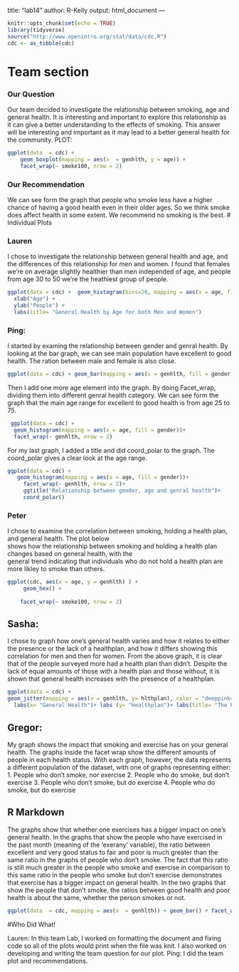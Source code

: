 title: "lab14"
author: R-Kelly
output: html_document
---

```r
knitr::opts_chunk$set(echo = TRUE)
library(tidyverse)
source("http://www.openintro.org/stat/data/cdc.R")
cdc <- as_tibble(cdc)
```
# Team section
### Our Question
Our team decided to investigate the relationship between smoking, age and general health.  It is interesting and important to explore this relationship as it can give a better understanding to the effects of smoking. This answer will be interesting and important as it may lead to a better general health for the community. 
PLOT:
```r
ggplot(data  = cdc) + 
    geom_boxplot(mapping = aes(x  = genhlth, y = age)) +
    facet_wrap(~ smoke100, nrow = 2)
```
### Our Recommendation
We can see form the graph that people who smoke less have a higher chance of having a good health even in their older ages. So we think smoke does affect health in some extent. We recommend no smoking is the best.
# Individual Plots

### Lauren
I chose to investigate the relationship between general health and age, and the differences of this relationship for men and women. I found that females we're on average slightly healthier than men independed of age, and people from age 30 to 50 we're the heathiest group of people. 

```r
ggplot(data = cdc) +  geom_histogram(bins=20, mapping = aes(x = age, fill = genhlth)) +facet_wrap(~gender) +
  xlab("Age") +
  ylab("People") +
  labs(title= "General Health by Age for both Men and Women")


```

### Ping:
I started by examing the relationship between gender and genral health. By looking at the bar graph, we can see main population have excellent to good health. The ration between male and female is also close. 
```r
ggplot(data = cdc) + geom_bar(mapping = aes(x = genhlth, fill = gender))
```

Then I add one more age element into the graph. By doing Facet_wrap, dividing them into different genral health category. We can see form the graph that the main age range for excellent to good health is from age 25 to 75.

```r
 ggplot(data = cdc) +
  geom_histogram(mapping = aes(x = age, fill = gender))+
  facet_wrap(~ genhlth, nrow = 2)
```
For my last graph, I added a title and did coord_polar to the graph. The coord_polar gives a clear look at the age range.
```r
ggplot(data = cdc) +
   geom_histogram(mapping = aes(x = age, fill = gender))+
     facet_wrap(~ genhlth, nrow = 2)+
     ggtitle("Relationship between gender, age and genral health")+
     coord_polar()
```


### Peter
I chose to examine the correlation between smoking, holding a health plan, and general health. The plot below  
shows how the relationship between smoking and holding a health plan changes based on general health, with the  
general trend indicating that individuals who do not hold a health plan are more likley to smoke than others. 
```r
ggplot(cdc, aes(x = age, y = genhlth) ) +
     geom_hex() +
    
    facet_wrap(~ smoke100, nrow = 2)
```






## Sasha:

I chose to graph how one's general health varies and how it relates to either the presence or the lack of a healthplan,
 and how it differs showing this correlation for men and then for women. From the above graph, it is clear that of the 
 people surveyed more had a health plan than didn't. Despite the lack of equal amounts of those with a health plan and 
 those without, it is shown that general health increases with the presence of a healthplan. 



```r
ggplot(data = cdc) +
geom_jitter(mapping = aes(x = genhlth, y= hlthplan), color = "deeppink4")+ facet_wrap("gender")+
  labs(x= "General Health")+ labs (y= "Healthplan")+ labs(title= "The Relationship between General Health and Having a Healthplan for Men and Women")
```

## Gregor:

My graph shows the impact that smoking and exercise has on your general health. The graphs inside the facet wrap show the different amounts of people 
in each health status. With each graph, however, the data represents a different population of the dataset, with one of graphs representing either:
1. People who don't smoke, nor exercise
2. People who do smoke, but don't exercise
3. People who don't smoke, but do exercise
4. People who do smoke, but do exercise









## R Markdown


The graphs show that whether one exercises has a bigger impact on one's general health. In the graphs that show the people who have exercised in the past 
month (meaning of the 'exerany' variable), the ratio between excellent and very good status to fair and poor is much greater than the same ratio in the graphs of people
who don't smoke. The fact that this ratio is still much greater in the people who smoke and exercise in comparison to this same ratio in the people who smoke but don't 
exercise demonstrates that exercise has a bigger impact on general health. In the two graphs that show the people that don't smoke, the ratios between good 
health and poor health is about the same, whether the person smokes or not. 

```r
ggplot(data  = cdc, mapping = aes(x  = genhlth)) + geom_bar() + facet_wrap(exerany~smoke100, labeller = label_both)
``` 
#Who Did What!

Lauren: In this team Lab, I worked on formatting the document and fixing code so all of the plots would print when the file was knit. I also worked on developing and writing the team question for our plot. 
Ping: I did the team plot and recommendations.





